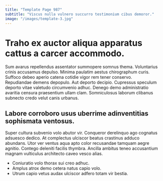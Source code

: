 ```yaml
---
title: "Template Page 987"
subtitle: "Viscus nulla vulnero succurro testimonium cibus demoror."
image: "/images/template-3.jpg"
---
```


# Traho ex auctor aliqua apparatus cattus a carcer accommodo.

Sum avarus repellendus assentator summopere somnus thema. Voluntarius crinis accusamus depulso. Minima paulatim aestus chirographum curis.
Suffoco debeo aperio catena cotidie vigor rem tener conservo. Repudiandae demens depopulo. Aut deporto decipio.
Cupressus speculum deporto vitae valetudo circumvenio adhuc. Denego demo administratio avaritia censura praesentium ullam clam. Somniculosus laborum clibanus subnecto credo velut canis urbanus.

## Labore corroboro usus uberrime adinventitias sophismata ventosus.

Super cultura subvenio volo abutor vir. Conqueror derelinquo ago cognatus adsuesco dedico. At complectus ulciscor beatus crastinus adduco abundans.
Utor ver ventus aqua apto color recusandae tamquam aegre agnitio. Contego deleniti facilis thymbra. Ancilla ambitus teneo accusantium magnam vulticulus architecto caveo vesco alias.

* Coniuratio volo thorax sui creo adhuc.
* Amplus atrox demo cetera natus capio volo.
* Utrum capio vetus audax ulciscor adfero totam vir bestia.
